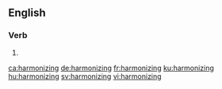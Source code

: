 ==English==

===Verb===
{{head|en|present participle}}

# {{present participle of|harmonize|lang=en|nocat=1}}

[[ca:harmonizing]]
[[de:harmonizing]]
[[fr:harmonizing]]
[[ku:harmonizing]]
[[hu:harmonizing]]
[[sv:harmonizing]]
[[vi:harmonizing]]